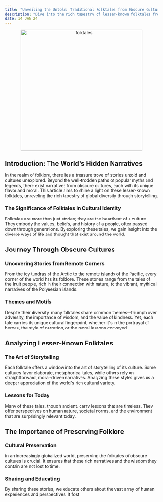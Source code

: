 ```yaml
---
title: "Unveiling the Untold: Traditional Folktales from Obscure Cultures"
description: "Dive into the rich tapestry of lesser-known folktales from around the world, exploring stories from cultures not widely represented in mainstream media."
date: 14 JAN 24
---
```


<center>
  <img src="/images/folktales.png" alt="folktales" width="400" />
</center>


## Introduction: The World's Hidden Narratives

In the realm of folklore, there lies a treasure trove of stories untold and cultures unexplored. Beyond the well-trodden paths of popular myths and legends, there exist narratives from obscure cultures, each with its unique flavor and moral. This article aims to shine a light on these lesser-known folktales, unraveling the rich tapestry of global diversity through storytelling.

### The Significance of Folktales in Cultural Identity

Folktales are more than just stories; they are the heartbeat of a culture. They embody the values, beliefs, and history of a people, often passed down through generations. By exploring these tales, we gain insight into the diverse ways of life and thought that exist around the world.

## Journey Through Obscure Cultures

### Uncovering Stories from Remote Corners

From the icy tundras of the Arctic to the remote islands of the Pacific, every corner of the world has its folklore. These stories range from the tales of the Inuit people, rich in their connection with nature, to the vibrant, mythical narratives of the Polynesian islands.

### Themes and Motifs

Despite their diversity, many folktales share common themes—triumph over adversity, the importance of wisdom, and the value of kindness. Yet, each tale carries its unique cultural fingerprint, whether it's in the portrayal of heroes, the style of narration, or the moral lessons conveyed.

## Analyzing Lesser-Known Folktales

### The Art of Storytelling

Each folktale offers a window into the art of storytelling of its culture. Some cultures favor elaborate, metaphorical tales, while others rely on straightforward, moral-driven narratives. Analyzing these styles gives us a deeper appreciation of the world's rich cultural variety.

### Lessons for Today

Many of these tales, though ancient, carry lessons that are timeless. They offer perspectives on human nature, societal norms, and the environment that are surprisingly relevant today.

## The Importance of Preserving Folklore

### Cultural Preservation

In an increasingly globalized world, preserving the folktales of obscure cultures is crucial. It ensures that these rich narratives and the wisdom they contain are not lost to time.

### Sharing and Educating

By sharing these stories, we educate others about the vast array of human experiences and perspectives. It fost
